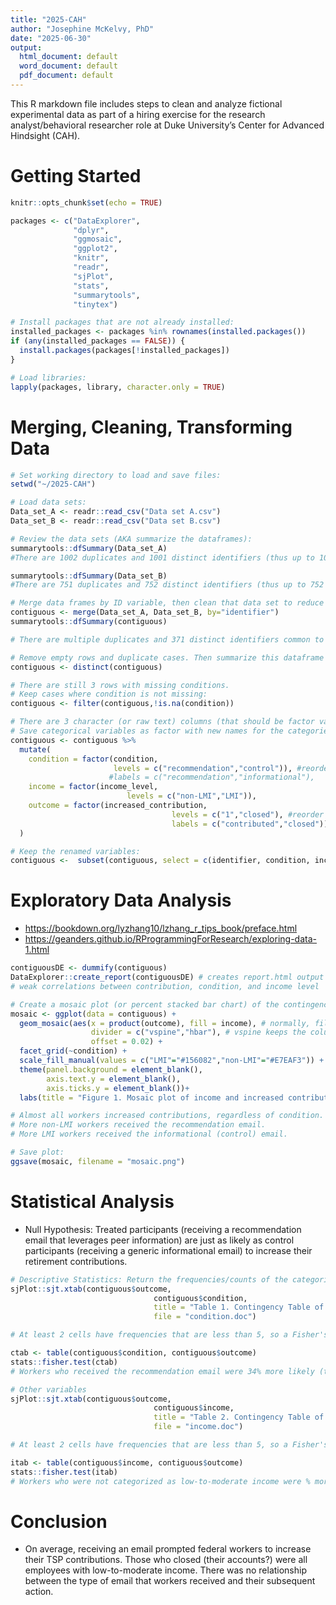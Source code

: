 ```yaml
---
title: "2025-CAH"
author: "Josephine McKelvy, PhD"
date: "2025-06-30"
output:
  html_document: default
  word_document: default
  pdf_document: default
---
```


This R markdown file includes steps to clean and analyze fictional experimental data as part of a hiring exercise for the research analyst/behavioral researcher role at Duke University's Center for Advanced Hindsight (CAH).

# Getting Started

```r
knitr::opts_chunk$set(echo = TRUE)

packages <- c("DataExplorer",
              "dplyr",
              "ggmosaic",
              "ggplot2",
              "knitr",
              "readr",
              "sjPlot",
              "stats",
              "summarytools",
              "tinytex")

# Install packages that are not already installed:
installed_packages <- packages %in% rownames(installed.packages())
if (any(installed_packages == FALSE)) {
  install.packages(packages[!installed_packages])
}

# Load libraries:
lapply(packages, library, character.only = TRUE)
```

# Merging, Cleaning, Transforming Data

```r
# Set working directory to load and save files:
setwd("~/2025-CAH")

# Load data sets:
Data_set_A <- readr::read_csv("Data set A.csv")
Data_set_B <- readr::read_csv("Data set B.csv")

# Review the data sets (AKA summarize the dataframes):
summarytools::dfSummary(Data_set_A) 
#There are 1002 duplicates and 1001 distinct identifiers (thus up to 1001 real cases, ranging from 1000 to 2000 as IDs) making up the 2004 observations; not sure what that remaining blank row is.

summarytools::dfSummary(Data_set_B) 
#There are 751 duplicates and 752 distinct identifiers (thus up to 752 real cases, ranging from 1457 to 2381 as IDs) making up the 1504 observations; not sure what that remaining blank row is.

# Merge data frames by ID variable, then clean that data set to reduce duplication of efforts:
contiguous <- merge(Data_set_A, Data_set_B, by="identifier")
summarytools::dfSummary(contiguous) 

# There are multiple duplicates and 371 distinct identifiers common to both data sets (thus up to 371 cases with conditions and outcomes, ranging from 1457 to 2000 as IDs) for the analytic sample. 

# Remove empty rows and duplicate cases. Then summarize this dataframe again:
contiguous <- distinct(contiguous) 

# There are still 3 rows with missing conditions.
# Keep cases where condition is not missing:
contiguous <- filter(contiguous,!is.na(condition)) 

# There are 3 character (or raw text) columns (that should be factor variables) and an identifier that is a double (or real number) data type.
# Save categorical variables as factor with new names for the categories:
contiguous <- contiguous %>%
  mutate(
    condition = factor(condition,
                       levels = c("recommendation","control")), #reorder factors for the contingency table
                      #labels = c("recommendation","informational"),
    income = factor(income_level,
                          levels = c("non-LMI","LMI")),
    outcome = factor(increased_contribution,
                                    levels = c("1","closed"), #reorder factors for the contingency table
                                    labels = c("contributed","closed")) 
  )

# Keep the renamed variables:
contiguous <-  subset(contiguous, select = c(identifier, condition, income, outcome))
```

# Exploratory Data Analysis

-   <https://bookdown.org/lyzhang10/lzhang_r_tips_book/preface.html>
-   <https://geanders.github.io/RProgrammingForResearch/exploring-data-1.html>

```r
contiguousDE <- dummify(contiguous)
DataExplorer::create_report(contiguousDE) # creates report.html output
# weak correlations between contribution, condition, and income level

# Create a mosaic plot (or percent stacked bar chart) of the contingency table:
mosaic <- ggplot(data = contiguous) +
  geom_mosaic(aes(x = product(outcome), fill = income), # normally, fill is your outcome variable
                  divider = c("vspine","hbar"), # vspine keeps the column widths constant & hbar lets the heights vary
                  offset = 0.02) +
  facet_grid(~condition) +
  scale_fill_manual(values = c("LMI"="#156082","non-LMI"="#E7EAF3")) +
  theme(panel.background = element_blank(),
        axis.text.y = element_blank(),
        axis.ticks.y = element_blank())+
  labs(title = "Figure 1. Mosaic plot of income and increased contributions, by condition")

# Almost all workers increased contributions, regardless of condition.
# More non-LMI workers received the recommendation email.
# More LMI workers received the informational (control) email.

# Save plot:
ggsave(mosaic, filename = "mosaic.png")
```

# Statistical Analysis

-   Null Hypothesis: Treated participants (receiving a recommendation email that leverages peer information) are just as likely as control participants (receiving a generic informational email) to increase their retirement contributions.

```r
# Descriptive Statistics: Return the frequencies/counts of the categorical outcome by condition:
sjPlot::sjt.xtab(contiguous$outcome,
                                contiguous$condition,
                                title = "Table 1. Contingency Table of TSP contributions by email condition",
                                file = "condition.doc")

# At least 2 cells have frequencies that are less than 5, so a Fisher's exact test may be more appropriate than chi-square. (Neither were statistically significant.) Overall, just about everyone increased contributions, regardless of condition.

ctab <- table(contiguous$condition, contiguous$outcome)
stats::fisher.test(ctab) 
# Workers who received the recommendation email were 34% more likely (than those who received the informational email) to increase their TSP contribution (OR = 1.338,95% CI 0.09-18.65), if these results were statistically significant. 

# Other variables
sjPlot::sjt.xtab(contiguous$outcome,
                                contiguous$income,
                                title = "Table 2. Contingency Table of TSP contributions by income level",
                                file = "income.doc")

# At least 2 cells have frequencies that are less than 5, so a Fisher's exact test may be more appropriate than chi-square. (Neither were statistically significant.) Overall, those who increased contributions were evenly distributed across income level.

itab <- table(contiguous$income, contiguous$outcome)
stats::fisher.test(itab) 
# Workers who were not categorized as low-to-moderate income were % more likely (than those whose household income is below 80% of the Area Median Income) to increase their TSP contribution (OR = infinity,95% CI 0.64-infinity), if these results were statistically significant.
```

# Conclusion

-   On average, receiving an email prompted federal workers to increase their TSP contributions. Those who closed (their accounts?) were all employees with low-to-moderate income. There was no relationship between the type of email that workers received and their subsequent action.
